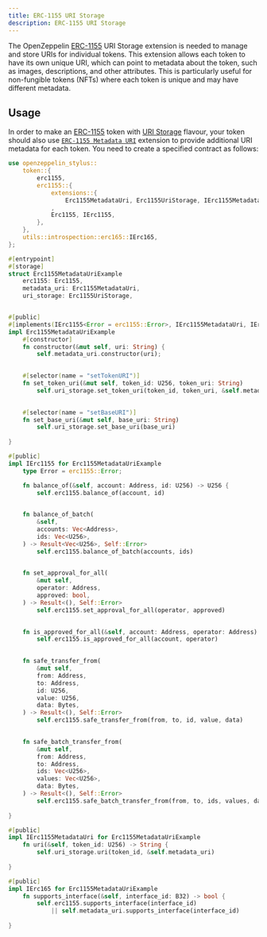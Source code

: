 ```yaml
---
title: ERC-1155 URI Storage
description: ERC-1155 URI Storage
---
```


The OpenZeppelin [ERC-1155](erc1155.mdx) URI Storage extension is needed to manage and store URIs for individual tokens. This extension allows each token to have its own unique URI,
which can point to metadata about the token, such as images, descriptions, and other attributes.
This is particularly useful for non-fungible tokens (NFTs) where each token is unique and may have different metadata.

## Usage

In order to make an [ERC-1155](erc1155.mdx) token with [URI Storage](https://docs.rs/openzeppelin-stylus/0.3.0-rc.1/openzeppelin_stylus/token/erc1155/extensions/uri_storage/index.html) flavour,
your token should also use [`ERC-1155 Metadata URI`](https://docs.rs/openzeppelin-stylus/0.3.0-rc.1/openzeppelin_stylus/token/erc1155/extensions/metadata_uri/index.html) extension to provide additional URI metadata for each token.
You need to create a specified contract as follows:

```rust
use openzeppelin_stylus::
    token::{
        erc1155,
        erc1155::{
            extensions::{
                Erc1155MetadataUri, Erc1155UriStorage, IErc1155MetadataUri,
            ,
            Erc1155, IErc1155,
        },
    },
    utils::introspection::erc165::IErc165,
};

#[entrypoint]
#[storage]
struct Erc1155MetadataUriExample 
    erc1155: Erc1155,
    metadata_uri: Erc1155MetadataUri,
    uri_storage: Erc1155UriStorage,


#[public]
#[implements(IErc1155<Error = erc1155::Error>, IErc1155MetadataUri, IErc165)]
impl Erc1155MetadataUriExample 
    #[constructor]
    fn constructor(&mut self, uri: String) {
        self.metadata_uri.constructor(uri);
    

    #[selector(name = "setTokenURI")]
    fn set_token_uri(&mut self, token_id: U256, token_uri: String) 
        self.uri_storage.set_token_uri(token_id, token_uri, &self.metadata_uri)
    

    #[selector(name = "setBaseURI")]
    fn set_base_uri(&mut self, base_uri: String) 
        self.uri_storage.set_base_uri(base_uri)
    
}

#[public]
impl IErc1155 for Erc1155MetadataUriExample 
    type Error = erc1155::Error;

    fn balance_of(&self, account: Address, id: U256) -> U256 {
        self.erc1155.balance_of(account, id)
    

    fn balance_of_batch(
        &self,
        accounts: Vec<Address>,
        ids: Vec<U256>,
    ) -> Result<Vec<U256>, Self::Error> 
        self.erc1155.balance_of_batch(accounts, ids)
    

    fn set_approval_for_all(
        &mut self,
        operator: Address,
        approved: bool,
    ) -> Result<(), Self::Error> 
        self.erc1155.set_approval_for_all(operator, approved)
    

    fn is_approved_for_all(&self, account: Address, operator: Address) -> bool 
        self.erc1155.is_approved_for_all(account, operator)
    

    fn safe_transfer_from(
        &mut self,
        from: Address,
        to: Address,
        id: U256,
        value: U256,
        data: Bytes,
    ) -> Result<(), Self::Error> 
        self.erc1155.safe_transfer_from(from, to, id, value, data)
    

    fn safe_batch_transfer_from(
        &mut self,
        from: Address,
        to: Address,
        ids: Vec<U256>,
        values: Vec<U256>,
        data: Bytes,
    ) -> Result<(), Self::Error> 
        self.erc1155.safe_batch_transfer_from(from, to, ids, values, data)
    
}

#[public]
impl IErc1155MetadataUri for Erc1155MetadataUriExample 
    fn uri(&self, token_id: U256) -> String {
        self.uri_storage.uri(token_id, &self.metadata_uri)
    
}

#[public]
impl IErc165 for Erc1155MetadataUriExample 
    fn supports_interface(&self, interface_id: B32) -> bool {
        self.erc1155.supports_interface(interface_id)
            || self.metadata_uri.supports_interface(interface_id)
    
}
```
